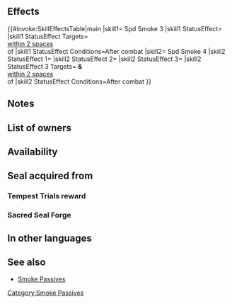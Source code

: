 {{Passive
|type=C
|name=Spd Smoke
|exclusive=0
|1name=Spd Smoke 1
|1tagid=SID_速さの紫煙1
|1promotionRarity=4
|1promotionTier=1
|properties1=random_all
|1required=-
|1effect=Inflicts Spd-3 on foes within 2 spaces of target through their next actions after combat.
|1cost=60
|2name=Spd Smoke 2
|2tagid=SID_速さの紫煙2
|2promotionRarity=5
|2promotionTier=1
|properties2=random_all
|2effect=Inflicts Spd-5 on foes within 2 spaces of target through their next actions after combat.
|2cost=120
|3name=Spd Smoke 3
|3tagid=SID_速さの紫煙3
|3effect=Inflicts Spd-7 on foes within 2 spaces of target through their next actions after combat.
|3next=-
|properties3=random_all
|4name=Spd Smoke 4
|4tagid=SID_速さの紫煙4
|4cost=300
|4effect=After combat, inflicts Spd-7 on target and foes within 2 spaces of target through their next actions, and grants Spd+6 and【Dodge】 to unit for 1 turn.<br><br>【Dodge】<br>If unit's Spd > foe's Spd, reduces damage from attacks during combat and from area-of-effect Specials (excluding Røkkr area-of-effect Specials) by percentage = difference between stats × 4 (max 40%).
|properties4=random_owner
|3cost=240
|canUseWeapon={{WeaponList|exclude=Staff}}
|canUseMove={{MoveList|All}}
|properties=random_all
}}
==Effects==
{{#invoke:SkillEffectsTable|main
|skill1={{Si|Spd Smoke 3}} Spd Smoke 3
|skill1 StatusEffect={{SkillEffectText|Penalties|Spd|7}}
|skill1 StatusEffect Targets={{SkillTargetText|Foes}}<br>[[within 2 spaces]]<br>of {{SkillTargetText|Target Foe}}
|skill1 StatusEffect Conditions=After combat
|skill2={{Si|Spd Smoke 4}} Spd Smoke 4
|skill2 StatusEffect 1={{SkillEffectText|Bonuses|Spd|6}}
|skill2 StatusEffect 2={{SEt|Dodge}}
|skill2 StatusEffect 3={{SkillEffectText|Penalties|Spd|7}}
|skill2 StatusEffect 3 Targets={{SkillTargetText|Target Foe}} '''&''' {{SkillTargetText|Foes}}<br>[[within 2 spaces]]<br>of {{SkillTargetText|Target Foe}}
|skill2 StatusEffect Conditions=After combat
}}
==Notes==
{{After combat note|{{SEt|penalty}}}}
{{Penalties}}
{{Bonuses|name=Spd Smoke 4}}
{{Dodge|name=Spd Smoke 4}}

==List of owners==
{{Skill Hero List}}
==Availability==
{{PassiveFocusList}}
{{PassiveDistributionList}}
{{PassiveCombatManualList}}
==Seal acquired from==
===Tempest Trials reward===
{{Tempest Trials seal reward}}
===Sacred Seal Forge===
{{SealCosts
|seals=Spd Smoke 1;Spd Smoke 2;Spd Smoke 3
|badgeColor=Azure
|costs1=20;100;20
|costs2=60;200;50
|costs3=400;1000;100
}}
==In other languages==
{{OtherLanguages
|japanese=速さの紫煙
|german=Ges.-Rauch
|spanishEU=Humo de Vel
|spanishLA=Humo de Vel.
|french=Fumée Vit
|italian=Vel in fumo
|chineseTW=速度紫煙
|portuguese=Fumaça Vel.
}}
==See also==
{{See also skills|cond=Description LIKE '%【Dodge】%' AND Exclusive='1'}}
* [[Smoke Passives]]
{{Seals Navbox}}
{{Passives Navbox|C}}
[[Category:Smoke Passives]]